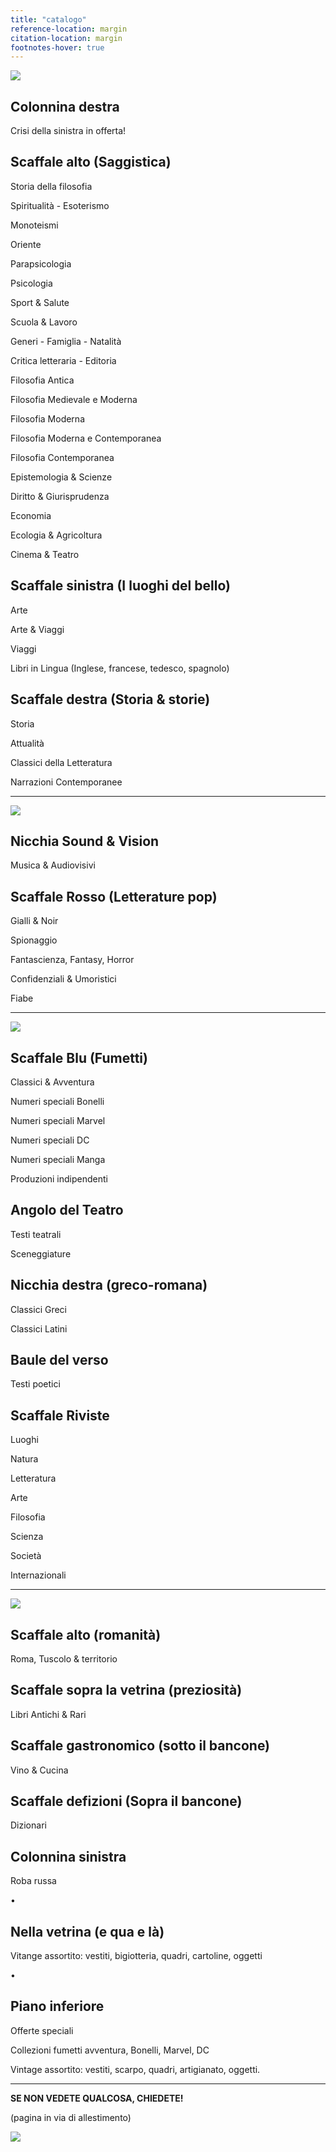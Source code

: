 ```yaml
---
title: "catalogo"
reference-location: margin
citation-location: margin
footnotes-hover: true
---
```


![](images/immagini_bookwinebar/libreria05(1).jpeg)

## **Colonnina destra**

Crisi della sinistra in offerta!

## **Scaffale alto (Saggistica)**

Storia della filosofia

Spiritualità - Esoterismo

Monoteismi

Oriente

Parapsicologia

Psicologia

Sport & Salute

Scuola & Lavoro

Generi - Famiglia - Natalità

Critica letteraria - Editoria

Filosofia Antica

Filosofia Medievale e Moderna

Filosofia Moderna

Filosofia Moderna e Contemporanea

Filosofia Contemporanea

Epistemologia & Scienze

Diritto & Giurisprudenza

Economia

Ecologia & Agricoltura

Cinema & Teatro

## **Scaffale sinistra (I luoghi del bello)**

Arte

Arte & Viaggi

Viaggi

Libri in Lingua (Inglese, francese, tedesco, spagnolo)

## **Scaffale destra (Storia & storie)**

Storia

Attualità

Classici della Letteratura

Narrazioni Contemporanee

------------------------------------------------------------------------

![](images/immagini_bookwinebar/angolosx.jpeg){fig-align="center"}

## **Nicchia Sound & Vision**

Musica & Audiovisivi

## **Scaffale Rosso (Letterature pop)**

Gialli & Noir

Spionaggio

Fantascienza, Fantasy, Horror

Confidenziali & Umoristici

Fiabe

------------------------------------------------------------------------

![](images/immagini_bookwinebar/angolodxbig.jpeg){fig-align="center"}

## **Scaffale Blu (Fumetti)**

Classici & Avventura

Numeri speciali Bonelli

Numeri speciali Marvel

Numeri speciali DC

Numeri speciali Manga

Produzioni indipendenti

## **Angolo del Teatro**

Testi teatrali

Sceneggiature

## **Nicchia destra (greco-romana)**

Classici Greci

Classici Latini

## **Baule del verso**

Testi poetici

## **Scaffale Riviste**

Luoghi

Natura

Letteratura

Arte

Filosofia

Scienza

Società

Internazionali

------------------------------------------------------------------------

![](images/immagini_bookwinebar/vetrina.jpeg){fig-align="center"}

## **Scaffale alto (romanità)**

Roma, Tuscolo & territorio

## **Scaffale sopra la vetrina (preziosità)**

Libri Antichi & Rari

## **Scaffale gastronomico (sotto il bancone)**

Vino & Cucina

## **Scaffale defizioni (Sopra il bancone)**

Dizionari

## **Colonnina sinistra**

Roba russa

•

## **Nella vetrina (e qua e là)**

Vitange assortito: vestiti, bigiotteria, quadri, cartoline, oggetti

•

## Piano inferiore

Offerte speciali

Collezioni fumetti avventura, Bonelli, Marvel, DC

Vintage assortito: vestiti, scarpo, quadri, artigianato, oggetti.

------------------------------------------------------------------------

**SE NON VEDETE QUALCOSA, CHIEDETE!**

(pagina in via di allestimento)

![](images/immagini_bookwinebar/scarpe1.jpeg){fig-align="center"}
